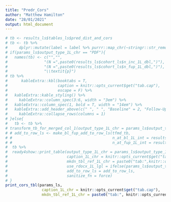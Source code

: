```yaml
---
title: "Predr_Cors"
author: "Matthew Hamilton"
date: "28/01/2021"
output: html_document
---
```

```r
# tb <- results_ls$tables_ls$pred_dist_and_cors 
# tb <- tb %>%
#     dplyr::mutate(label = label %>% purrr::map_chr(~stringr::str_remove_all(.x," \\(Weighted total\\)")))
# if(params_ls$output_type_1L_chr == "PDF"){
#   names(tb) <- c("","",
#                "(N =",paste0(results_ls$cohort_ls$n_inc_1L_dbl,")"),
#                "(N =",paste0(results_ls$cohort_ls$n_fup_1L_dbl,")"),
#                "\\textit{p}")
# tb %>%
#      kableExtra::kbl(booktabs = T,
#                      caption = knitr::opts_current$get("tab.cap"),
#                      escape = F) %>%
#   kableExtra::kable_styling() %>%
#     kableExtra::column_spec(3:6, width = "3em") %>%
#   kableExtra::column_spec(1, bold = T, width = "14em") %>%
#   kableExtra::add_header_above(c(" ", " ", "Baseline" = 2, "Follow-Up" = 2, " ")) %>%
#     kableExtra::collapse_rows(columns = 1)
# }else{
#   tb <- tb %>% 
# transform_tb_for_merged_col_1(output_type_1L_chr = params_ls$output_type_1L_chr)
# # add_to_row_ls <- make_bl_fup_add_to_row_ls(tfmd_tb,
# #                                            n_at_bl_1L_int = results_ls$cohort_ls$n_inc_1L_dbl,
# #                                            n_at_fup_1L_int = results_ls$cohort_ls$n_fup_1L_dbl)
#  tb %>%
#  ready4show::print_table(output_type_1L_chr = params_ls$output_type_1L_chr,
#                          caption_1L_chr = knitr::opts_current$get("tab.cap"),
#                          mkdn_tbl_ref_1L_chr = paste0("tab:",knitr::opts_current$get("tab.id")),
#                          use_rdocx_1L_lgl = ifelse(params_ls$output_type_1L_chr=="Word",T,F),
#                          add_to_row_ls = add_to_row_ls,
#                          sanitize_fn = force)
# }
print_cors_tbl(params_ls,
                caption_1L_chr = knitr::opts_current$get("tab.cap"),
                mkdn_tbl_ref_1L_chr = paste0("tab:", knitr::opts_current$get("tab.id")))
```
